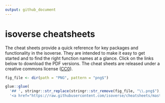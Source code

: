 ```yaml
---
output: github_document
---
```


# isoverse cheatsheets

The cheat sheets provide a quick reference for key packages and functionality in the isoverse. They are intended to make it easy to get started and to find the right function names at a glance. Click on the links below to download the PDF versions. The cheat sheets are released under a creative commons license ([CC0](LICENSE.md)). 


```r
fig_file <- dir(path = "PNG", pattern = "png$") 

glue::glue(
  '## ', stringr::str_replace(stringr::str_remove(fig_file, "\\.png$"), "_", " "), '\n\n',
  '<a href="https://raw.githubusercontent.com/isoverse/cheatsheets/master/PDF/{stringr::str_replace(fig_file, \'png$\',\'pdf$\')}"><img src="PNG/{fig_file}" width="600"></a>')
```
